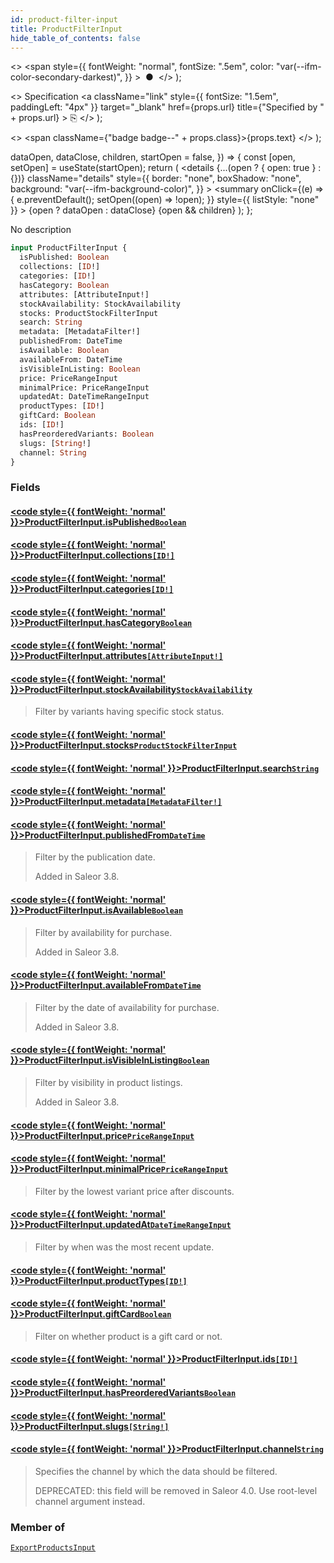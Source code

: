 ```yaml
---
id: product-filter-input
title: ProductFilterInput
hide_table_of_contents: false
---
```


  <>
    <span
      style={{
        fontWeight: "normal",
        fontSize: ".5em",
        color: "var(--ifm-color-secondary-darkest)",
      }}
    >
      &nbsp;●&nbsp;
    </span>
  </>
);

  <>
    Specification
    <a
      className="link"
      style={{ fontSize: "1.5em", paddingLeft: "4px" }}
      target="\_blank"
      href={props.url}
      title={"Specified by " + props.url}
    >
      ⎘
    </a>
  </>
);

  <>
    <span className={"badge badge--" + props.class}>{props.text}</span>
  </>
);


  dataOpen,
  dataClose,
  children,
  startOpen = false,
}) => {
  const [open, setOpen] = useState(startOpen);
  return (
    <details
      {...(open ? { open: true } : {})}
      className="details"
      style={{
        border: "none",
        boxShadow: "none",
        background: "var(--ifm-background-color)",
      }}
    >
      <summary
        onClick={(e) => {
          e.preventDefault();
          setOpen((open) => !open);
        }}
        style={{ listStyle: "none" }}
      >
        {open ? dataOpen : dataClose}
      </summary>
      {open && children}
    </details>
  );
};

No description

```graphql
input ProductFilterInput {
  isPublished: Boolean
  collections: [ID!]
  categories: [ID!]
  hasCategory: Boolean
  attributes: [AttributeInput!]
  stockAvailability: StockAvailability
  stocks: ProductStockFilterInput
  search: String
  metadata: [MetadataFilter!]
  publishedFrom: DateTime
  isAvailable: Boolean
  availableFrom: DateTime
  isVisibleInListing: Boolean
  price: PriceRangeInput
  minimalPrice: PriceRangeInput
  updatedAt: DateTimeRangeInput
  productTypes: [ID!]
  giftCard: Boolean
  ids: [ID!]
  hasPreorderedVariants: Boolean
  slugs: [String!]
  channel: String
}
```

### Fields

#### [<code style={{ fontWeight: 'normal' }}>ProductFilterInput.<b>isPublished</b></code>](#)<Bullet />[`Boolean`](../../../api-storefront/miscellaneous/scalars/boolean) <Badge class="secondary" text="scalar"/>

>

#### [<code style={{ fontWeight: 'normal' }}>ProductFilterInput.<b>collections</b></code>](#)<Bullet />[`[ID!]`](../../../api-storefront/miscellaneous/scalars/id) <Badge class="secondary" text="list"/> <Badge class="secondary" text="scalar"/>

>

#### [<code style={{ fontWeight: 'normal' }}>ProductFilterInput.<b>categories</b></code>](#)<Bullet />[`[ID!]`](../../../api-storefront/miscellaneous/scalars/id) <Badge class="secondary" text="list"/> <Badge class="secondary" text="scalar"/>

>

#### [<code style={{ fontWeight: 'normal' }}>ProductFilterInput.<b>hasCategory</b></code>](#)<Bullet />[`Boolean`](../../../api-storefront/miscellaneous/scalars/boolean) <Badge class="secondary" text="scalar"/>

>

#### [<code style={{ fontWeight: 'normal' }}>ProductFilterInput.<b>attributes</b></code>](#)<Bullet />[`[AttributeInput!]`](../../../api-storefront/attributes/inputs/attribute-input) <Badge class="secondary" text="list"/> <Badge class="secondary" text="input"/>

>

#### [<code style={{ fontWeight: 'normal' }}>ProductFilterInput.<b>stockAvailability</b></code>](#)<Bullet />[`StockAvailability`](../../../api-storefront/products/enums/stock-availability) <Badge class="secondary" text="enum"/>

> Filter by variants having specific stock status.

#### [<code style={{ fontWeight: 'normal' }}>ProductFilterInput.<b>stocks</b></code>](#)<Bullet />[`ProductStockFilterInput`](../../../api-storefront/products/inputs/product-stock-filter-input) <Badge class="secondary" text="input"/>

>

#### [<code style={{ fontWeight: 'normal' }}>ProductFilterInput.<b>search</b></code>](#)<Bullet />[`String`](../../../api-storefront/miscellaneous/scalars/string) <Badge class="secondary" text="scalar"/>

>

#### [<code style={{ fontWeight: 'normal' }}>ProductFilterInput.<b>metadata</b></code>](#)<Bullet />[`[MetadataFilter!]`](../../../api-storefront/miscellaneous/inputs/metadata-filter) <Badge class="secondary" text="list"/> <Badge class="secondary" text="input"/>

>

#### [<code style={{ fontWeight: 'normal' }}>ProductFilterInput.<b>publishedFrom</b></code>](#)<Bullet />[`DateTime`](../../../api-storefront/miscellaneous/scalars/date-time) <Badge class="secondary" text="scalar"/>

> Filter by the publication date.
>
> Added in Saleor 3.8.

#### [<code style={{ fontWeight: 'normal' }}>ProductFilterInput.<b>isAvailable</b></code>](#)<Bullet />[`Boolean`](../../../api-storefront/miscellaneous/scalars/boolean) <Badge class="secondary" text="scalar"/>

> Filter by availability for purchase.
>
> Added in Saleor 3.8.

#### [<code style={{ fontWeight: 'normal' }}>ProductFilterInput.<b>availableFrom</b></code>](#)<Bullet />[`DateTime`](../../../api-storefront/miscellaneous/scalars/date-time) <Badge class="secondary" text="scalar"/>

> Filter by the date of availability for purchase.
>
> Added in Saleor 3.8.

#### [<code style={{ fontWeight: 'normal' }}>ProductFilterInput.<b>isVisibleInListing</b></code>](#)<Bullet />[`Boolean`](../../../api-storefront/miscellaneous/scalars/boolean) <Badge class="secondary" text="scalar"/>

> Filter by visibility in product listings.
>
> Added in Saleor 3.8.

#### [<code style={{ fontWeight: 'normal' }}>ProductFilterInput.<b>price</b></code>](#)<Bullet />[`PriceRangeInput`](../../../api-storefront/miscellaneous/inputs/price-range-input) <Badge class="secondary" text="input"/>

>

#### [<code style={{ fontWeight: 'normal' }}>ProductFilterInput.<b>minimalPrice</b></code>](#)<Bullet />[`PriceRangeInput`](../../../api-storefront/miscellaneous/inputs/price-range-input) <Badge class="secondary" text="input"/>

> Filter by the lowest variant price after discounts.

#### [<code style={{ fontWeight: 'normal' }}>ProductFilterInput.<b>updatedAt</b></code>](#)<Bullet />[`DateTimeRangeInput`](../../../api-storefront/miscellaneous/inputs/date-time-range-input) <Badge class="secondary" text="input"/>

> Filter by when was the most recent update.

#### [<code style={{ fontWeight: 'normal' }}>ProductFilterInput.<b>productTypes</b></code>](#)<Bullet />[`[ID!]`](../../../api-storefront/miscellaneous/scalars/id) <Badge class="secondary" text="list"/> <Badge class="secondary" text="scalar"/>

>

#### [<code style={{ fontWeight: 'normal' }}>ProductFilterInput.<b>giftCard</b></code>](#)<Bullet />[`Boolean`](../../../api-storefront/miscellaneous/scalars/boolean) <Badge class="secondary" text="scalar"/>

> Filter on whether product is a gift card or not.

#### [<code style={{ fontWeight: 'normal' }}>ProductFilterInput.<b>ids</b></code>](#)<Bullet />[`[ID!]`](../../../api-storefront/miscellaneous/scalars/id) <Badge class="secondary" text="list"/> <Badge class="secondary" text="scalar"/>

>

#### [<code style={{ fontWeight: 'normal' }}>ProductFilterInput.<b>hasPreorderedVariants</b></code>](#)<Bullet />[`Boolean`](../../../api-storefront/miscellaneous/scalars/boolean) <Badge class="secondary" text="scalar"/>

>

#### [<code style={{ fontWeight: 'normal' }}>ProductFilterInput.<b>slugs</b></code>](#)<Bullet />[`[String!]`](../../../api-storefront/miscellaneous/scalars/string) <Badge class="secondary" text="list"/> <Badge class="secondary" text="scalar"/>

>

#### [<code style={{ fontWeight: 'normal' }}>ProductFilterInput.<b>channel</b></code>](#)<Bullet />[`String`](../../../api-storefront/miscellaneous/scalars/string) <Badge class="secondary" text="scalar"/>

> Specifies the channel by which the data should be filtered.
>
> DEPRECATED: this field will be removed in Saleor 4.0. Use root-level channel argument instead.

### Member of

[`ExportProductsInput`](../../../api-storefront/products/inputs/export-products-input) <Badge class="secondary" text="input"/>
